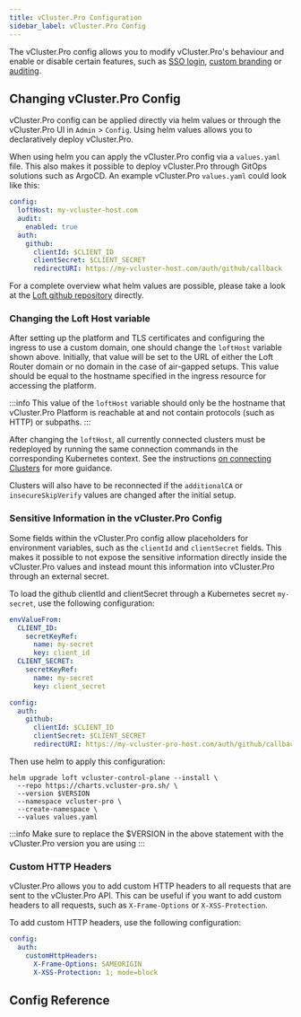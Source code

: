 ```yaml
---
title: vCluster.Pro Configuration
sidebar_label: vCluster.Pro Config
---
```



The vCluster.Pro config allows you to modify vCluster.Pro's behaviour and enable or disable certain features, such as [SSO login](../users/openid-connect.mdx), [custom branding](../admin/guides/custom-branding.mdx) or [auditing](../admin/audit.mdx).

## Changing vCluster.Pro Config

vCluster.Pro config can be applied directly via helm values or through the vCluster.Pro UI in `Admin` > `Config`. Using helm values allows you to declaratively deploy vCluster.Pro.

When using helm you can apply the vCluster.Pro config via a `values.yaml` file. This also makes it possible to deploy vCluster.Pro through GitOps solutions such as ArgoCD. An example vCluster.Pro `values.yaml` could look like this:

```yaml
config:
  loftHost: my-vcluster-host.com
  audit:
    enabled: true
  auth:
    github:
      clientId: $CLIENT_ID
      clientSecret: $CLIENT_SECRET
      redirectURI: https://my-vcluster-host.com/auth/github/callback
```

For a complete overview what helm values are possible, please take a look at the [Loft github repository](https://github.com/loft-sh/loft/tree/master/chart) directly.

### Changing the Loft Host variable

After setting up the platform and TLS certificates and configuring the ingress to use a custom domain, one should change the `loftHost` variable shown above.
Initially, that value will be set to the URL of either the Loft Router domain or no domain in the case of air-gapped setups.
This value should be equal to the hostname specified in the ingress resource for accessing the platform.

:::info
This value of the `loftHost` variable should only be the hostname that vCluster.Pro Platform is reachable at and not contain protocols (such as HTTP) or subpaths.
:::

After changing the `loftHost`, all currently connected clusters must be redeployed by running the same connection commands in the corresponding Kubernetes context.
See the instructions [on connecting Clusters](../clusters/connect-cluster) for more guidance.

Clusters will also have to be reconnected if the `additionalCA` or `insecureSkipVerify` values are changed after the initial setup.

### Sensitive Information in the vCluster.Pro Config

Some fields within the vCluster.Pro config allow placeholders for environment variables, such as the `clientId` and `clientSecret` fields. This makes it possible to not expose the sensitive information directly inside the vCluster.Pro values and instead mount this information into vCluster.Pro through an external secret.

To load the github clientId and clientSecret through a Kubernetes secret `my-secret`, use the following configuration:

```yaml
envValueFrom:
  CLIENT_ID:
    secretKeyRef:
      name: my-secret
      key: client_id
  CLIENT_SECRET:
    secretKeyRef:
      name: my-secret
      key: client_secret

config:
  auth:
    github:
      clientId: $CLIENT_ID
      clientSecret: $CLIENT_SECRET
      redirectURI: https://my-vcluster-pro-host.com/auth/github/callback
```

Then use helm to apply this configuration:

```
helm upgrade loft vcluster-control-plane --install \
  --repo https://charts.vcluster-pro.sh/ \
  --version $VERSION
  --namespace vcluster-pro \
  --create-namespace \
  --values values.yaml
```

:::info
Make sure to replace the $VERSION in the above statement with the vCluster.Pro version you are using
:::

### Custom HTTP Headers

vCluster.Pro allows you to add custom HTTP headers to all requests that are sent to the vCluster.Pro API. This can be useful if you want to add custom headers to all requests, such as `X-Frame-Options` or `X-XSS-Protection`.

To add custom HTTP headers, use the following configuration:

```yaml
config:
  auth:
    customHttpHeaders:
      X-Frame-Options: SAMEORIGIN
      X-XSS-Protection: 1; mode=block
```

## Config Reference

<VClusterProConfig />
